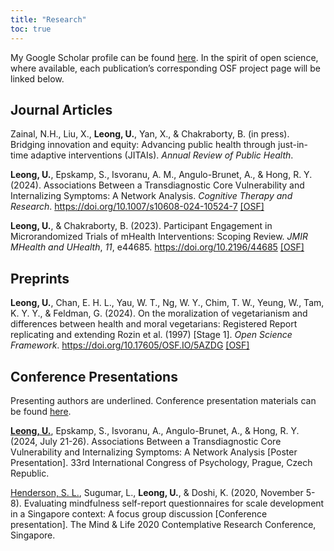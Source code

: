```yaml
---
title: "Research"
toc: true
---
```


My Google Scholar profile can be found [here](https://scholar.google.com.sg/citations?user=P9Tl79kAAAAJ&hl=en). In the spirit of open science, where available, each publication's corresponding OSF project page will be linked below.

## Journal Articles

Zainal, N.H., Liu, X., **Leong, U.**, Yan, X., & Chakraborty, B. (in press). Bridging innovation and equity: Advancing public health through just-in-time adaptive interventions (JITAIs). *Annual Review of Public Health*.

**Leong, U.**, Epskamp, S., Isvoranu, A. M., Angulo-Brunet, A., & Hong, R. Y. (2024). Associations Between a Transdiagnostic Core Vulnerability and Internalizing Symptoms: A Network Analysis. *Cognitive Therapy and Research*. <https://doi.org/10.1007/s10608-024-10524-7> [\[OSF\]](https://osf.io/z5t8d/)

**Leong, U.**, & Chakraborty, B. (2023). Participant Engagement in Microrandomized Trials of mHealth Interventions: Scoping Review. *JMIR MHealth and UHealth*, *11*, e44685. <https://doi.org/10.2196/44685> [\[OSF\]](https://osf.io/xdnr8/)

## Preprints

**Leong, U.**, Chan, E. H. L., Yau, W. T., Ng, W. Y., Chim, T. W., Yeung, W., Tam, K. Y. Y., & Feldman, G. (2024). On the moralization of vegetarianism and differences between health and moral vegetarians: Registered Report replicating and extending Rozin et al. (1997) \[Stage 1\]. *Open Science Framework*. <https://doi.org/10.17605/OSF.IO/5AZDG> [\[OSF\]](https://osf.io/5azdg)

<!-- **Leong, U.**, Epskamp, S., Isvoranu, A., Angulo-Brunet, A., & Hong, R. Y. (2024). Associations Between a Transdiagnostic Core Vulnerability and Internalizing Symptoms: A Network Analysis. *PsyArXiv*. <https://doi.org/10.31234/osf.io/cwd46> -->

## Conference Presentations

Presenting authors are underlined. Conference presentation materials can be found [here](https://osf.io/rju35/).

<u>**Leong, U.**</u>, Epskamp, S., Isvoranu, A., Angulo-Brunet, A., & Hong, R. Y. (2024, July 21-26). Associations Between a Transdiagnostic Core Vulnerability and Internalizing Symptoms: A Network Analysis \[Poster Presentation\]. 33rd International Congress of Psychology, Prague, Czech Republic.

<u>Henderson, S. L.</u>, Sugumar, L., **Leong, U.**, & Doshi, K. (2020, November 5-8). Evaluating mindfulness self-report questionnaires for scale development in a Singapore context: A focus group discussion \[Conference presentation\]. The Mind & Life 2020 Contemplative Research Conference, Singapore.
